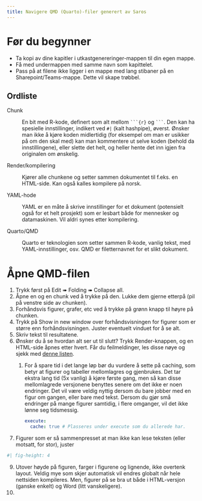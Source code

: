 ```yaml
---
title: Navigere QMD (Quarto)-filer generert av Saros
---
```


# Før du begynner

-   Ta kopi av dine kapitler i utkastgenereringer-mappen til din egen mappe.
-   Få med undermappen med samme navn som kapittelet.
-   Pass på at filene ikke ligger i en mappe med lang stibaner på en Sharepoint/Teams-mappe. Dette vil skape trøbbel.

## Ordliste

::: callout-note

Chunk

:   En bit med R-kode, definert som alt mellom ```` ```{r} ```` og ```` ``` ````. Den kan ha spesielle innstillinger, indikert ved `#|` (kalt hashpipe), øverst. Ønsker man ikke å kjøre koden midlertidig (for eksempel om man er usikker på om den skal med) kan man kommentere ut selve koden (behold da innstillingene), eller slette det helt, og heller hente det inn igjen fra originalen om ønskelig.

Render/kompilering

:   Kjører alle chunkene og setter sammen dokumentet til f.eks. en HTML-side. Kan også kalles kompilere på norsk.

YAML-hode

:   YAML er en måte å skrive innstillinger for et dokument (potensielt også for et helt prosjekt) som er lesbart både for mennesker og datamaskinen. Vil aldri synes etter kompilering.

Quarto/QMD

:   Quarto er teknologien som setter sammen R-kode, vanlig tekst, med YAML-innstillinger, osv. QMD er filetternavnet for et slikt dokument.
:::

# Åpne QMD-filen

1.  Trykk først på Edit ➠ Folding ➠ Collapse all.
2.  Åpne en og en chunk ved å trykke på den. Lukke dem gjerne etterpå (pil på venstre side av chunken).
3.  Forhåndsvis figurer, grafer, etc ved å trykke på grønn knapp til høyre på chunken.
4.  Trykk på Show in new window over forhåndsvisningen for figurer som er større enn forhåndsvisningen. Juster eventuelt vinduet for å se alt.
5.  Skriv tekst til resultatene.
6.  Ønsker du å se hvordan alt ser ut til slutt? Trykk Render-knappen, og en HTML-side åpnes etter hvert. Får du feilmeldinger, les disse nøye og sjekk med [denne listen](../For_kapittelforfattere/99_feilmeldinger_under_rendering.qmd).
    1.  For å spare tid i det lange løp bør du vurdere å sette på caching, som betyr at figurer og tabeller mellomlagres og gjenbrukes. Det tar ekstra lang tid (5x vanlig) å kjøre første gang, men så kan disse mellomlagrede versjonene benyttes senere om det ikke er noen endringer. Det vil være veldig nyttig dersom du bare jobber med en figur om gangen, eller bare med tekst. Dersom du gjør små endringer på mange figurer samtidig, i flere omganger, vil det ikke lønne seg tidsmessig.

        ``` yaml
        execute: 
          cache: true # Plasseres under execute som du allerede har.
        ```
7.  Figurer som er så sammenpresset at man ikke kan lese teksten (eller motsatt, for stor), juster

``` yaml
#| fig-height: 4
```

9.  Utover høyde på figuren, farger i figurene og lignende, ikke overtenk layout. Veldig mye som skjer automatisk vil endres globalt når hele nettsiden kompileres. Men, figurer på se bra ut både i HTML-versjon (ganske enkelt) og Word (litt vanskeligere).
10. 

